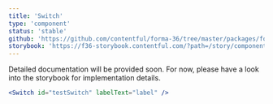 ```yaml
---
title: 'Switch'
type: 'component'
status: 'stable'
github: 'https://github.com/contentful/forma-36/tree/master/packages/forma-36-react-components/src/components/Switch'
storybook: 'https://f36-storybook.contentful.com/?path=/story/components-switch--default'
---
```


Detailed documentation will be provided soon. For now, please have a look into the storybook for implementation details.

```jsx
<Switch id="testSwitch" labelText="label" />
```
